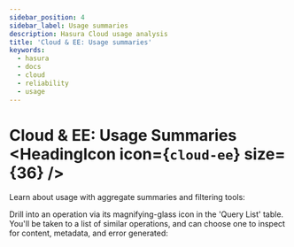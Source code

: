 ```yaml
---
sidebar_position: 4
sidebar_label: Usage summaries
description: Hasura Cloud usage analysis
title: 'Cloud & EE: Usage summaries'
keywords:
  - hasura
  - docs
  - cloud
  - reliability
  - usage
---
```



# Cloud & EE: Usage Summaries <HeadingIcon icon={`cloud-ee`} size={36} />

Learn about usage with aggregate summaries and filtering tools:

<Thumbnail src='/img/observability/pro-tab-usage.png' alt='Hasura Cloud Console usage tab' />

Drill into an operation via its magnifying-glass icon in the 'Query List' table. You'll be taken to a list of similar
operations, and can choose one to inspect for content, metadata, and error generated:

<Thumbnail alt='Hasura Cloud Console inspect an operation' src='/img/observability/pro-tab-operations-inspect.png' />

